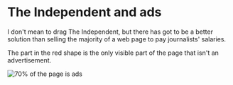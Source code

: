 # The Independent and ads

I don't mean to drag The Independent, but there has got to be a better solution than selling the majority of a web page to pay journalists' salaries.

The part in the red shape is the only visible part of the page that isn't an advertisement.

![70% of the page is ads](https://charlesharriesblog.s3.amazonaws.com/uploads/post/pictures/23/independent.jpg)
